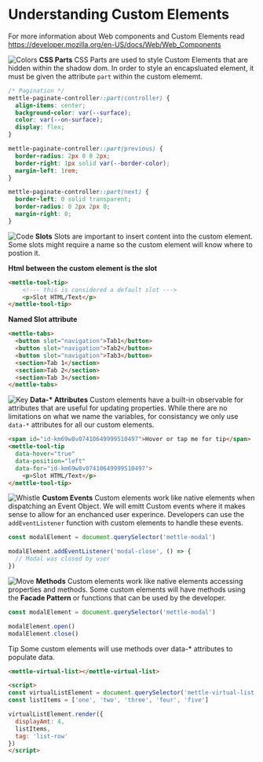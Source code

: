 



<Meta title="Welcome/Custom Elements" />

# Understanding Custom Elements

For more information about Web components and Custom Elements read <a href="https://developer.mozilla.org/en-US/docs/Web/Web_Components">https://developer.mozilla.org/en-US/docs/Web/Web_Components</a>

<div className="link-item link-header">
  <img src={Colors} alt="Colors" />
  <span>
    <strong>CSS Parts</strong>
    CSS Parts are used to style Custom Elements that are hidden within the shadow dom.
    In order to style an encapsluated element, it must be given the attribute <code>part</code> within the custom elememt.
  </span>
</div>


```css
/* Pagination */
mettle-paginate-controller::part(controller) {
  align-items: center;
  background-color: var(--surface);
  color: var(--on-surface);
  display: flex;
}

mettle-paginate-controller::part(previous) {
  border-radius: 2px 0 0 2px;
  border-right: 1px solid var(--border-color);
  margin-left: 1rem;
}

mettle-paginate-controller::part(next) {
  border-left: 0 solid transparent;
  border-radius: 0 2px 2px 0;
  margin-right: 0;
}
```




<div className="link-item link-header">
  <img src={Code} alt="Code" />
  <span>
    <strong>Slots</strong>
    Slots are important to insert content into the custom element.
    Some slots might require a name so the custom element will know where to postion it.
  </span>
</div>

**Html between the custom element is the slot**
```html
<mettle-tool-tip>
    <!--- this is considered a default slot --->
    <p>Slot HTML/Text</p>
</mettle-tool-tip>
```

**Named Slot attribute**
```html
<mettle-tabs>
  <button slot="navigation">Tab1</button>
  <button slot="navigation">Tab2</button>
  <button slot="navigation">Tab3</button>
  <section>Tab 1</section>
  <section>Tab 2</section>
  <section>Tab 3</section>
</mettle-tabs>
```



<div className="link-item link-header">
  <img src={Key} alt="Key" />
  <span>
    <strong>Data-* Attributes</strong>
    Custom elements have a built-in observable for attributes that are useful for updating properties.
    While there are no limitations on what we name the variables, for consistancy we only use <code>data-*</code> attributes
    for all our custom elements.
  </span>
</div>

```html
<span id="id-km69w8v07410649999510497">Hover or tap me for tip</span>
<mettle-tool-tip
  data-hover="true"
  data-position="left"
  data-for="id-km69w8v07410649999510497">
    <p>Slot HTML/Text</p>
</mettle-tool-tip>
```



<div className="link-item link-header">
  <img src={Whistle} alt="Whistle" />
  <span>
    <strong>Custom Events</strong>
    Custom elements work like native elements when dispatching an Event Object.
    We will emitt Custom events where it makes sense to allow for an enchanced user experince.
    Developers can use the <code>addEventListener</code> function with custom elements to handle these events.
    </span>
</div>

```js
const modalElement = document.querySelector('mettle-modal')

modalElement.addEventListener('modal-close', () => {
  // Modal was closed by user
})
```


<div className="link-item link-header">
  <img src={Move} alt="Move" />
  <span>
    <strong>Methods</strong>
    Custom elements work like native elements accessing properties and methods.
    Some custom elements will have methods using the <b>Facade Pattern</b> or functions that
    can be used by the developer.
  </span>
</div>

```js
const modalElement = document.querySelector('mettle-modal')

modalElement.open()
modalElement.close()
```

<div className="tip-wrapper">
  <span className="tip">Tip</span> Some custom elements will use methods over data-* attributes to populate data.
</div>

```html
<mettle-virtual-list></mettle-virtual-list>

<script>
const virtualListElement = document.querySelector('mettle-virtual-list')
const listItems = ['one', 'two', 'three', 'four', 'five']

virtualListElement.render({
  displayAmt: 4,
  listItems,
  tag: 'list-row'
})
</script>
```

